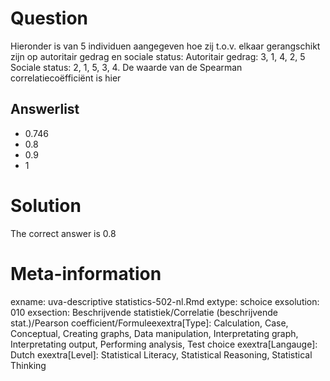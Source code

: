 Question
========

Hieronder is van 5 individuen aangegeven hoe zij t.o.v. elkaar gerangschikt zijn op autoritair gedrag en sociale status:
Autoritair gedrag: 3, 1, 4, 2, 5
Sociale status: 2, 1, 5, 3, 4. De waarde van de Spearman correlatiecoëfficiënt is hier 

Answerlist
----------
* 0.746
* 0.8
* 0.9
* 1

Solution
========

The correct answer is  0.8 

Meta-information
================
exname: uva-descriptive statistics-502-nl.Rmd 
extype: schoice 
exsolution: 010 
exsection: Beschrijvende statistiek/Correlatie (beschrijvende stat.)/Pearson coefficient/Formuleexextra[Type]: Calculation, Case, Conceptual, Creating graphs, Data manipulation, Interpretating graph, Interpretating output, Performing analysis, Test choice 
exextra[Langauge]: Dutch 
exextra[Level]: Statistical Literacy, Statistical Reasoning, Statistical Thinking 

